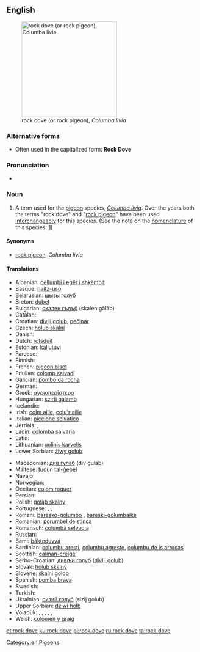 ==English==
{{wikipedia|Rock Pigeon}}
[[Image:Pigion052006.JPG|thumb|right|250px|rock dove (or rock pigeon), ''Columba livia'']]

===Alternative forms===
* Often used in the capitalized form: '''Rock Dove'''

===Pronunciation===
* {{IPA|/rɒk dʌv/}}

===Noun===
{{en-noun}}

# A term used for the [[pigeon]] species, ''[[Columba livia]]''. Over the years both the terms "rock dove" and "[[rock pigeon]]" have been used [[interchangeably]] for this species. (See the note on the [[nomenclature]] of this species: [http://sufficio.org/ioc/updates/english-names-updates.html])

====Synonyms====
* [[rock pigeon]], ''Columba livia''

====Translations====
{{trans-top|''Columba livia''}}
* Albanian: [[pëllumbi i egër i shkëmbit]]
* Basque: [[haitz-uso]]
* Belarusian: [[шызы голуб]]
* Breton: [[dubet]]
* Bulgarian: [[скален гълъб]] (skalen gǎlǎb)
* Catalan: {{t|ca|colom roquer|m}}
* Croatian: [[divlji golub]], [[pečinar]]
* Czech: [[holub skalní]]
* Danish: {{t|da|klippedue}}
* Dutch: [[rotsduif]] {{g|f}}
* Estonian: [[kaljutuvi]]
* Faroese: {{t|fo|bládúgva}}
* Finnish: {{t+|fi|kalliokyyhky}}
* French: [[pigeon biset]] {{g|m}}
* Friulian: [[colomp salvadi]]
* Galician: [[pombo da rocha]]
* German: {{t|de|Felsentaube|f}}
* Greek: [[αγριοπερίστερο]] {{g|n}}
* Hungarian: [[szirti galamb]]
* Icelandic: {{t+|is|bjargdúfa}}
* Irish: [[colm aille]], [[colu'r aille]]
* Italian: [[piccione selvatico]] {{g|m}}
* Jèrriais: {{t|roa-jer|pigeon d'falaise|m}}, {{t|roa-jer|pigeon d'mé|m}}
* Ladin: [[colomba salvaria]]
* Latin: {{t|la|columba|f}}
* Lithuanian: [[uolinis karvelis]]
* Lower Sorbian: [[źiwy gołub]]
{{trans-mid}}
* Macedonian: [[див гулаб]] (div gulab)
* Maltese: [[tudun tal-ġebel]]
* Navajo: {{t|nv|hasbídí}}
* Norwegian: {{t|no|klippedue}}
* Occitan: [[colom roquer]]
* Persian: {{t|fa|کبوتر چاهی|tr=kabutar ĉâhi}}
* Polish: [[gołąb skalny]] {{g|m}}
* Portuguese: {{t|pt|pombo comum|m}}, {{t|pt|pombo-das-rochas|m}}, {{t|pt|pombo-doméstico|m}}
* Romani: [[baresko-golumbo]] {{g|m}}, [[bareski-golumbaika]] {{g|f}}
* Romanian: [[porumbel de stinca]]
* Romansch: [[columba selvadia]]
* Russian: {{t|ru|сизый голубь|tr=sízyj gólub’|m}}
* Sami: [[bákteduvvá]]
* Sardinian: [[columbu aresti]], [[columbu agreste]], [[columbu de is arrocas]]
* Scottish: [[calman-creige]]
* Serbo-Croatian: [[дивљи голуб]] ([[divlji golub]]) {{g|m}}
* Slovak: [[holub skalný]] {{g|m}}
* Slovene: [[skalni golob]] {{g|m}}
* Spanish: [[pomba brava]] {{g|f}}
* Swedish: {{t|sv|klippduva}}
* Turkish: {{t+|tr|kaya güvercini}}
* Ukrainian: [[сизий голуб]] (sizij golub)
* Upper Sorbian: [[dźiwi hołb]]
* Volapük: {{qualifier|♂♀}} {{t+|vo|klifapijun}}, {{qualifier|♂}} {{t|vo|klifahipijun}}, {{qualifier|♀}} {{t|vo|klifajipijun}}, {{qualifier|♂♀ offspring, young}} {{t|vo|klifapijunül}}, {{qualifier|♂ offspring}} {{t|vo|klifahipijunül}}, {{qualifier|♀ offspring}} {{t|vo|klifajipijunül}}
* Welsh: [[colomen y graig]]
{{trans-bottom}}

[[Category:en:Pigeons]]

[[et:rock dove]]
[[ku:rock dove]]
[[pl:rock dove]]
[[ru:rock dove]]
[[ta:rock dove]]
